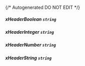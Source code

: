 {/* Autogenerated DO NOT EDIT  */}
##### **xHeaderBoolean** `string`

##### **xHeaderInteger** `string`

##### **xHeaderNumber** `string`

##### **xHeaderString** `string`

